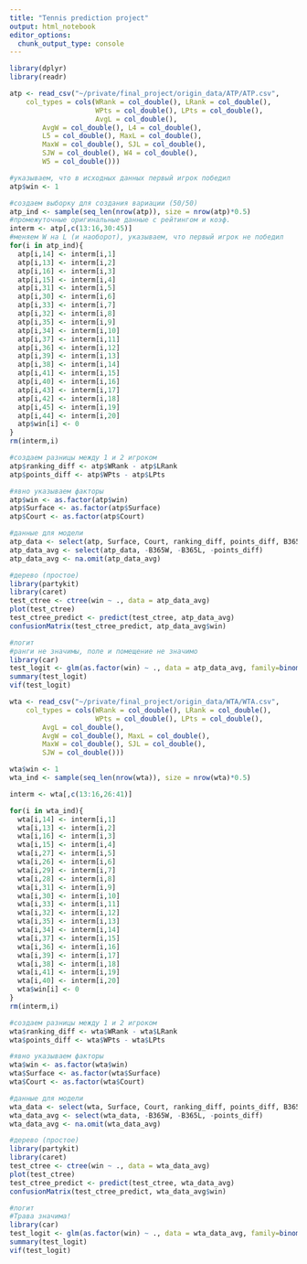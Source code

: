 ```yaml
---
title: "Tennis prediction project"
output: html_notebook
editor_options: 
  chunk_output_type: console
---
```

```r
library(dplyr)
library(readr)
```

```r
atp <- read_csv("~/private/final_project/origin_data/ATP/ATP.csv", 
    col_types = cols(WRank = col_double(), LRank = col_double(),
                     WPts = col_double(), LPts = col_double(),
                     AvgL = col_double(), 
        AvgW = col_double(), L4 = col_double(), 
        L5 = col_double(), MaxL = col_double(), 
        MaxW = col_double(), SJL = col_double(), 
        SJW = col_double(), W4 = col_double(), 
        W5 = col_double()))

#указываем, что в исходных данных первый игрок победил
atp$win <- 1

#создаем выборку для создания вариации (50/50)
atp_ind <- sample(seq_len(nrow(atp)), size = nrow(atp)*0.5)
#промежуточные оригинальные данные с рейтингом и коэф.
interm <- atp[,c(13:16,30:45)]
#меняем W на L (и наоборот), указываем, что первый игрок не победил
for(i in atp_ind){
  atp[i,14] <- interm[i,1]
  atp[i,13] <- interm[i,2]
  atp[i,16] <- interm[i,3]
  atp[i,15] <- interm[i,4]
  atp[i,31] <- interm[i,5]
  atp[i,30] <- interm[i,6]
  atp[i,33] <- interm[i,7]
  atp[i,32] <- interm[i,8]
  atp[i,35] <- interm[i,9]
  atp[i,34] <- interm[i,10]
  atp[i,37] <- interm[i,11]
  atp[i,36] <- interm[i,12]
  atp[i,39] <- interm[i,13]
  atp[i,38] <- interm[i,14]
  atp[i,41] <- interm[i,15]
  atp[i,40] <- interm[i,16]
  atp[i,43] <- interm[i,17]
  atp[i,42] <- interm[i,18]
  atp[i,45] <- interm[i,19]
  atp[i,44] <- interm[i,20]
  atp$win[i] <- 0
}
rm(interm,i)

#создаем разницы между 1 и 2 игроком
atp$ranking_diff <- atp$WRank - atp$LRank
atp$points_diff <- atp$WPts - atp$LPts

#явно указываем факторы
atp$win <- as.factor(atp$win)
atp$Surface <- as.factor(atp$Surface)
atp$Court <- as.factor(atp$Court)

#данные для модели
atp_data <- select(atp, Surface, Court, ranking_diff, points_diff, B365W, B365L, AvgW, AvgL, win)
atp_data_avg <- select(atp_data, -B365W, -B365L, -points_diff)
atp_data_avg <- na.omit(atp_data_avg)

#дерево (простое)
library(partykit)
library(caret)
test_ctree <- ctree(win ~ ., data = atp_data_avg)
plot(test_ctree)
test_ctree_predict <- predict(test_ctree, atp_data_avg)
confusionMatrix(test_ctree_predict, atp_data_avg$win)

#логит
#ранги не значимы, поле и помещение не значимо
library(car)
test_logit <- glm(as.factor(win) ~ ., data = atp_data_avg, family=binomial(logit))
summary(test_logit)
vif(test_logit)
```

```r
wta <- read_csv("~/private/final_project/origin_data/WTA/WTA.csv", 
    col_types = cols(WRank = col_double(), LRank = col_double(),
                     WPts = col_double(), LPts = col_double(),
        AvgL = col_double(), 
        AvgW = col_double(), MaxL = col_double(), 
        MaxW = col_double(), SJL = col_double(), 
        SJW = col_double()))

wta$win <- 1
wta_ind <- sample(seq_len(nrow(wta)), size = nrow(wta)*0.5)

interm <- wta[,c(13:16,26:41)]

for(i in wta_ind){
  wta[i,14] <- interm[i,1]
  wta[i,13] <- interm[i,2]
  wta[i,16] <- interm[i,3]
  wta[i,15] <- interm[i,4]
  wta[i,27] <- interm[i,5]
  wta[i,26] <- interm[i,6]
  wta[i,29] <- interm[i,7]
  wta[i,28] <- interm[i,8]
  wta[i,31] <- interm[i,9]
  wta[i,30] <- interm[i,10]
  wta[i,33] <- interm[i,11]
  wta[i,32] <- interm[i,12]
  wta[i,35] <- interm[i,13]
  wta[i,34] <- interm[i,14]
  wta[i,37] <- interm[i,15]
  wta[i,36] <- interm[i,16]
  wta[i,39] <- interm[i,17]
  wta[i,38] <- interm[i,18]
  wta[i,41] <- interm[i,19]
  wta[i,40] <- interm[i,20]
  wta$win[i] <- 0
}
rm(interm,i)

#создаем разницы между 1 и 2 игроком
wta$ranking_diff <- wta$WRank - wta$LRank
wta$points_diff <- wta$WPts - wta$LPts

#явно указываем факторы
wta$win <- as.factor(wta$win)
wta$Surface <- as.factor(wta$Surface)
wta$Court <- as.factor(wta$Court)

#данные для модели
wta_data <- select(wta, Surface, Court, ranking_diff, points_diff, B365W, B365L, AvgW, AvgL, win)
wta_data_avg <- select(wta_data, -B365W, -B365L, -points_diff)
wta_data_avg <- na.omit(wta_data_avg)

#дерево (простое)
library(partykit)
library(caret)
test_ctree <- ctree(win ~ ., data = wta_data_avg)
plot(test_ctree)
test_ctree_predict <- predict(test_ctree, wta_data_avg)
confusionMatrix(test_ctree_predict, wta_data_avg$win)

#логит
#Трава значима!
library(car)
test_logit <- glm(as.factor(win) ~ ., data = wta_data_avg, family=binomial(logit))
summary(test_logit)
vif(test_logit)
```

